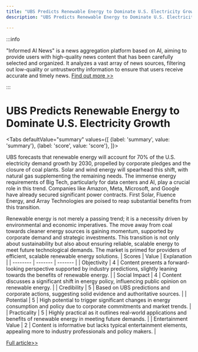 ```yaml
---
title: "UBS Predicts Renewable Energy to Dominate U.S. Electricity Growth"
description: "UBS Predicts Renewable Energy to Dominate U.S. Electricity Growth"

---
```



:::info

"Informed AI News" is a news aggregation platform based on AI, aiming to provide users with high-quality news content that has been carefully selected and organized. It analyzes a vast array of news sources, filtering out low-quality or untrustworthy information to ensure that users receive accurate and timely news.  [Find out more >>](/)

:::

# UBS Predicts Renewable Energy to Dominate U.S. Electricity Growth


<Tabs
	defaultValue="summary"
	values={[
	{label: 'summary', value: 'summary'},
	{label: 'score', value: 'score'},
]}>
<TabItem value="summary">


UBS forecasts that renewable energy will account for 70% of the U.S. electricity demand growth by 2030, propelled by corporate pledges and the closure of coal plants. Solar and wind energy will spearhead this shift, with natural gas supplementing the remaining needs. The immense energy requirements of Big Tech, particularly for data centers and AI, play a crucial role in this trend. Companies like Amazon, Meta, Microsoft, and Google have already secured significant power contracts. First Solar, Fluence Energy, and Array Technologies are poised to reap substantial benefits from this transition.

Renewable energy is not merely a passing trend; it is a necessity driven by environmental and economic imperatives. The move away from coal towards cleaner energy sources is gaining momentum, supported by corporate demand and strategic investments. This transition is not only about sustainability but also about ensuring reliable, scalable energy to meet future technological demands. The market is primed for providers of efficient, scalable renewable energy solutions.
</TabItem>
<TabItem value="score">
	| Scores     | Value   | Explanation |
	| -------- | ------- | ------- |
	| Objectivity  | 4    | Content presents a forward-looking perspective supported by industry predictions, slightly leaning towards the benefits of renewable energy.    |
	| Social Impact | 4     | Content discusses a significant shift in energy policy, influencing public opinion on renewable energy.    |
	| Credibility    | 5    | Based on UBS predictions and corporate actions, suggesting solid evidence and authoritative sources.    |
	| Potential    | 5    | High potential to trigger significant changes in energy consumption and policy due to corporate commitments and market trends.    |
	| Practicality    | 5    | Highly practical as it outlines real-world applications and benefits of renewable energy in meeting future demands.    |
	| Entertainment Value    | 2    | Content is informative but lacks typical entertainment elements, appealing more to industry professionals and policy makers.    |
</TabItem>
</Tabs>

[Full article>>](https://www.cnbc.com/2024/06/24/renewable-energy-can-meet-70percent-of-electricity-demand-growth-ubs-says.html)
